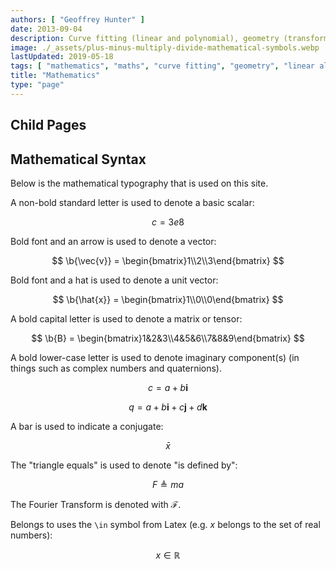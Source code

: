```yaml
---
authors: [ "Geoffrey Hunter" ]
date: 2013-09-04
description: Curve fitting (linear and polynomial), geometry (transformations, circles, Euler angles, quaternions, spherical geometry), linear algebra, linear programming, statistics, noise, wiener deconvolution and more.
image: ./_assets/plus-minus-multiply-divide-mathematical-symbols.webp
lastUpdated: 2019-05-18
tags: [ "mathematics", "maths", "curve fitting", "geometry", "linear algebra", "linear programming", "perlin noise", "statistics" ]
title: "Mathematics"
type: "page"
---
```


## Child Pages

<ChildPages />

## Mathematical Syntax

<p>Below is the mathematical typography that is used on this site.</p>

<p>A non-bold standard letter is used to denote a basic scalar:</p>

$$ c = 3e8 $$

<p>Bold font and an arrow is used to denote a vector:</p>

$$ \b{\vec{v}} = \begin{bmatrix}1\\2\\3\end{bmatrix} $$

<p>Bold font and a hat is used to denote a unit vector:</p>

$$ \b{\hat{x}} = \begin{bmatrix}1\\0\\0\end{bmatrix} $$

<p>A bold capital letter is used to denote a matrix or tensor:</p>

$$ \b{B} = \begin{bmatrix}1&2&3\\4&5&6\\7&8&9\end{bmatrix} $$

<p>A bold lower-case letter is used to denote imaginary component(s) (in things such as complex numbers and quaternions).</p>

$$ c = a + b\mathbf{i} $$

$$ q = a + b\mathbf{i} + c\mathbf{j} + d\mathbf{k} $$

A bar is used to indicate a conjugate:

$$ \bar{x} $$

The "triangle equals" is used to denote "is defined by":

$$ F \triangleq ma $$

The Fourier Transform is denoted with $\mathcal{F}$.

Belongs to uses the `\in` symbol from Latex (e.g. $x$ belongs to the set of real numbers):

$$ x \in \mathbb{R} $$


